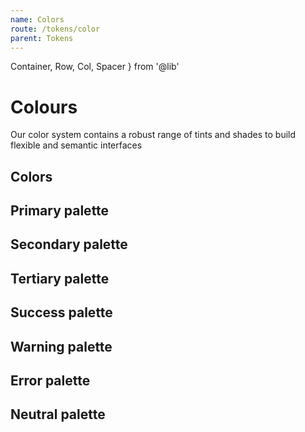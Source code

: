 ```yaml
---
name: Colors
route: /tokens/color
parent: Tokens
---
```


  Container,
  Row,
  Col,
  Spacer
} from '@lib'


# Colours

Our color system contains a robust range of tints and shades to build flexible and semantic interfaces


## Colors

<div className="flex">
  <Swatch className="bg-primary-500" />
  <Spacer mx={2}/>
  <Swatch className="bg-secondary-500" />
  <Spacer mx={2}/>
  <Swatch className="bg-tertiary-500" />
</div>
<Spacer my={2}/>
<div className="flex">
  <Swatch className="bg-success-500" height="80px" />
  <Spacer mx={2}/>
  <Swatch className="bg-warning-500" height="80px" />
  <Spacer mx={2}/>
  <Swatch className="bg-error-500" height="80px" />
  <Spacer mx={2}/>
  <Swatch className="bg-neutral-500" height="80px" />
</div>

<Spacer my={6}/>


## Primary palette
<Swatches name="primary-0" color="#FEF7EC" dark={true} />
<Swatches name="primary-100" color="#FEEED3" dark={true} />
<Swatches name="primary-200" color="#FED8A8" dark={true} />
<Swatches name="primary-300" color="#FCBD7D" dark={true} />
<Swatches name="primary-400" color="#FAA25C" dark={true} />
<Swatches name="primary-500" color="#F77728" />
<Swatches name="primary-600" color="#D4581D" />
<Swatches name="primary-700" color="#B13D14" />
<Swatches name="primary-800" color="#8F260C" />
<Swatches name="primary-900" color="#761707" />


## Secondary palette
<Swatches name="secondary-0" color="#FEF7EC" dark={true} />
<Swatches name="secondary-100" color="#D6E8FC" dark={true} />
<Swatches name="secondary-200" color="#AECFF9" dark={true} />
<Swatches name="secondary-300" color="#83AFEF" dark={true} />
<Swatches name="secondary-400" color="#6290E0" dark={true} />
<Swatches name="secondary-500" color="#3366CC" />
<Swatches name="secondary-600" color="#254EAF" />
<Swatches name="secondary-700" color="#193992" />
<Swatches name="secondary-800" color="#102776" />
<Swatches name="secondary-900" color="#091B61" />


## Tertiary palette
<Swatches name="tertiary-0" color="#E7EFF6" dark={true} />
<Swatches name="tertiary-100" color="#E7EFF6" dark={true} />
<Swatches name="tertiary-200" color="#D1DFED" dark={true} />
<Swatches name="tertiary-300" color="#A6B7C9" dark={true} />
<Swatches name="tertiary-400" color="#738294" dark={true} />
<Swatches name="tertiary-500" color="#37404E" />
<Swatches name="tertiary-600" color="#283143" />
<Swatches name="tertiary-700" color="#1B2438" />
<Swatches name="tertiary-800" color="#11192D" />
<Swatches name="tertiary-900" color="#0A1025" />



## Success palette
<Swatches name="success-0" color="#F8FFEC" dark={true} />
<Swatches name="success-100" color="#E9F9D0" dark={true} />
<Swatches name="success-200" color="#CFF4A3" dark={true} />
<Swatches name="success-300" color="#A5E070" dark={true} />
<Swatches name="success-400" color="#7AC149" dark={true} />
<Swatches name="success-500" color="#46991A" />
<Swatches name="success-600" color="#328313" />
<Swatches name="success-700" color="#226E0D" />
<Swatches name="success-800" color="#145808" />
<Swatches name="success-900" color="#0B4904" />



## Warning palette
<Swatches name="warning-0" color="#FEF9E5" dark={true} />
<Swatches name="warning-100" color="#FEF4CC" dark={true} />
<Swatches name="warning-200" color="#FEE699" dark={true} />
<Swatches name="warning-300" color="#FED366" dark={true} />
<Swatches name="warning-400" color="#FDC140" dark={true} />
<Swatches name="warning-500" color="#FCA402" />
<Swatches name="warning-600" color="#D88501" />
<Swatches name="warning-700" color="#B56801" />
<Swatches name="warning-800" color="#924F00" />
<Swatches name="warning-900" color="#783D00" />



## Error palette
<Swatches name="error-0" color="#FFF4ED" dark={true} />
<Swatches name="error-100" color="#FFE5D4" dark={true} />
<Swatches name="error-200" color="#FFC5AA" dark={true} />
<Swatches name="error-300" color="#FF9E7F" dark={true} />
<Swatches name="error-400" color="#FF7960" dark={true} />
<Swatches name="error-500" color="#FF3C2B" />
<Swatches name="error-600" color="#DB1F1F" />
<Swatches name="error-700" color="#B71523" />
<Swatches name="error-800" color="#930D24" />
<Swatches name="error-900" color="#7A0824" />

## Neutral palette
<Swatches name="neutral-0" color="#F7F7F7" dark={true} />
<Swatches name="neutral-100" color="#E6E6E6" dark={true} />
<Swatches name="neutral-200" color="#CCCCCC" dark={true} />
<Swatches name="neutral-300" color="#B3B3B3" dark={true} />
<Swatches name="neutral-400" color="#999999" dark={true} />
<Swatches name="neutral-500" color="#808080" />
<Swatches name="neutral-600" color="#666666" />
<Swatches name="neutral-700" color="#4D4D4D" />
<Swatches name="neutral-800" color="#333333" />
<Swatches name="neutral-900" color="#1A1A1A" />